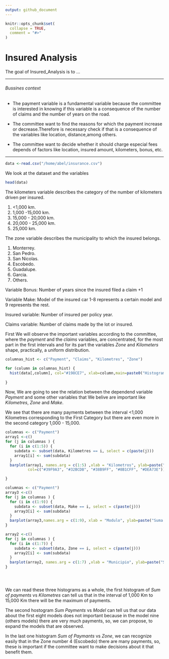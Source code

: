 ```yaml
---
output: github_document
---
```


<!-- README.md is generated from README.Rmd. Please edit that file -->

```r
knitr::opts_chunk$set(
  collapse = TRUE,
  comment = "#>"
)
```

# Insured Analysis

<!-- badges: start -->
<!-- badges: end -->

The goal of Insured_Analysis is to ...

***
###### Bussines context

*  The payment variable is a fundamental variable because the committee is interested in knowing if 
this variable is a consequence of the number of claims and the number of years on the road.

* The committee want to find the reasons for which the payment increase or decrease.Therefore is necessary 
check if that is a consequence of the variables like location, distance,among others.

* The committee want to decide whether it should charge especial fees depends of factors like location,
insured amount, kilometers, bonus, etc.


***

<!--What is special about using `README.Rmd` instead of just `README.md`? You can include R chunks like so:-->


```r
data <-read.csv("/home/abel/insurance.csv")
```

<!--You'll still need to render `README.Rmd` regularly, to keep `README.md` up-to-date. `devtools::build_readme()` is handy for this. You could also use GitHub Actions to re-render `README.Rmd` every time you push. An example workflow can be found here: <https://github.com/r-lib/actions/tree/master/examples>.-->

<!--You can also embed plots, for example:-->
We look at the dataset and the variables 
```r
head(data)
```


The kilometers variable describes the category of the number of kilometers driven per insured. 

1. <1,000 km. 
2. 1,000 -15,000 km. 
3. 15,000 - 20,000 km. 
4. 20,000 - 25,000 km. 
5. 25,000 km. 

The zone variable describes the municipality to which the insured belongs. 

1. Monterrey. 
2. San Pedro. 
3. San Nicolas. 
4. Escobedo. 
5. Guadalupe.
6. Garcia. 
7. Others. 

Variable Bonus: Number of years since the insured filed a claim +1

Variable Make: Model of the insured car 1-8 represents a certain model and 9 represents the rest. 

Insured variable: Number of insured per policy year.

Claims variable: Number of claims made by the lot or insured.

<!--In that case, don't forget to commit and push the resulting figure files, so they display on GitHub.-->
First We will observe the important variables according to the committee, where the *payment* and the *claims* variables, are concentrated, for the most part in the first intervals and for its part the variables *Zone* and  *Kilometers* shape, practically, a uniform distribution. 
```r
columnas_hist <- c("Payment", "Claims", "Kilometres", "Zone")

for (column in columnas_hist) {
  hist(data[,column], col="#198CE7", xlab=column,main=paste0("Histogram of ",column), probability = TRUE)
  
}

```


Now, We are going to see the relation between the dependend variable *Payment* and some other variables that We belive are important like *Kilometres*, *Zone* and *Make*.

We see that there are many payments between the interval <1,000 Kilometres corresponding to the First Category but
there are even more in the second category 1,000 - 15,000.
```r
columnas <- c("Payment")
array1 <-c()
for (j in columnas ) {
  for (i in c(1:5)) {
    subdata <- subset(data, Kilometres == i, select = c(paste(j)))
    array1[i] <- sum(subdata)
  }
  barplot(array1, names.arg = c(1:5) ,xlab = "Kilometros", ylab=paste("Suma de ",j,sep = ""), 
          col=c("#39F9A3", "#32BCDB", "#38B9FF", "#8B1CFF", "#DEA73E"))

}
```

```r
columnas <- c("Payment")
array3 <-c()
for (j in columnas ) {
  for (i in c(1:9)) {
    subdata <- subset(data, Make == i, select = c(paste(j)))
    array3[i] <- sum(subdata)
  }
  barplot(array3,names.arg = c(1:9), xlab = "Modulo", ylab=paste("Suma de ",j,sep = ""), col=rainbow(25) )
}  


```



```r
array2 <-c()
for (j in columnas ) {
  for (i in c(1:7)) {
    subdata <- subset(data, Zone == i, select = c(paste(j)))
    array2[i] <- sum(subdata)
  }
  barplot(array2, names.arg = c(1:7) ,xlab = "Municipio", ylab=paste("Suma de ",j,sep = ""),col=topo.colors(12))
}  





```

We can read these three histograms as a whole, the first histogram of *Sum of payments* vs *Kilometres* can tell us
that in the interval of 1,000 Km to 15,000 Km there will be the maximum of payments.

The second hostogram *Sum Payments* vs *Model* can tell us that our data about the first eight models does not important because in the model nine (others models) there are very much payments, so, we can propose, to expand the models that are observed.

In the last one histogram *Sum of Paymants* vs *Zone*, we can recognize easily that in the Zone number 4 (Escobedo)
there are many payments, so, these is important if the committee want to make decisions about it that benefit them.

